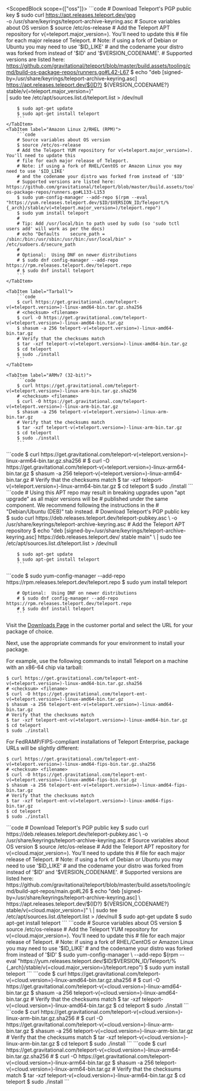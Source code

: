 <ScopedBlock scope={["oss"]}>
<Tabs>
    <TabItem label="Debian/Ubuntu (DEB)">
        ```code
        # Download Teleport's PGP public key
        $ sudo curl https://apt.releases.teleport.dev/gpg \
          -o /usr/share/keyrings/teleport-archive-keyring.asc
        # Source variables about OS version
        $ source /etc/os-release
        # Add the Teleport APT repository for v(=teleport.major_version=). You'll need to update this
        # file for each major release of Teleport.
        # Note: if using a fork of Debian or Ubuntu you may need to use '$ID_LIKE'
        # and the codename your distro was forked from instead of '$ID' and '$VERSION_CODENAME'.
        # Supported versions are listed here: https://github.com/gravitational/teleport/blob/master/build.assets/tooling/cmd/build-os-package-repos/runners.go#L42-L67
        $ echo "deb [signed-by=/usr/share/keyrings/teleport-archive-keyring.asc] \
          https://apt.releases.teleport.dev/${ID?} ${VERSION_CODENAME?} stable/v(=teleport.major_version=)" \
         | sudo tee /etc/apt/sources.list.d/teleport.list > /dev/null

        $ sudo apt-get update
        $ sudo apt-get install teleport
        ```
    </TabItem>
    <TabItem label="Amazon Linux 2/RHEL (RPM)">
        ```code
        # Source variables about OS version
        $ source /etc/os-release
        # Add the Teleport YUM repository for v(=teleport.major_version=). You'll need to update this
        # file for each major release of Teleport.
        # Note: if using a fork of RHEL/CentOS or Amazon Linux you may need to use '$ID_LIKE'
        # and the codename your distro was forked from instead of '$ID'
        # Supported versions are listed here: https://github.com/gravitational/teleport/blob/master/build.assets/tooling/cmd/build-os-package-repos/runners.go#L133-L153
        $ sudo yum-config-manager --add-repo $(rpm --eval "https://yum.releases.teleport.dev/$ID/$VERSION_ID/Teleport/%{_arch}/stable/v(=teleport.major_version=)/teleport.repo")
        $ sudo yum install teleport
        #
        # Tip: Add /usr/local/bin to path used by sudo (so 'sudo tctl users add' will work as per the docs)
        # echo "Defaults    secure_path = /sbin:/bin:/usr/sbin:/usr/bin:/usr/local/bin" > /etc/sudoers.d/secure_path
        #
        # Optional:  Using DNF on newer distributions
        # $ sudo dnf config-manager --add-repo https://rpm.releases.teleport.dev/teleport.repo
        # $ sudo dnf install teleport
        ```
    </TabItem>

    <TabItem label="Tarball">
        ```code
        $ curl https://get.gravitational.com/teleport-v(=teleport.version=)-linux-amd64-bin.tar.gz.sha256
        # <checksum> <filename>
        $ curl -O https://get.gravitational.com/teleport-v(=teleport.version=)-linux-amd64-bin.tar.gz
        $ shasum -a 256 teleport-v(=teleport.version=)-linux-amd64-bin.tar.gz
        # Verify that the checksums match
        $ tar -xzf teleport-v(=teleport.version=)-linux-amd64-bin.tar.gz
        $ cd teleport
        $ sudo ./install
        ```
    </TabItem>

    <TabItem label="ARMv7 (32-bit)">
        ```code
        $ curl https://get.gravitational.com/teleport-v(=teleport.version=)-linux-arm-bin.tar.gz.sha256
        # <checksum> <filename>
        $ curl -O https://get.gravitational.com/teleport-v(=teleport.version=)-linux-arm-bin.tar.gz
        $ shasum -a 256 teleport-v(=teleport.version=)-linux-arm-bin.tar.gz
        # Verify that the checksums match
        $ tar -xzf teleport-v(=teleport.version=)-linux-arm-bin.tar.gz
        $ cd teleport
        $ sudo ./install
        ```
  </TabItem>

  <TabItem label="ARM64/ARMv8 (64-bit)">
        ```code
        $ curl https://get.gravitational.com/teleport-v(=teleport.version=)-linux-arm64-bin.tar.gz.sha256
        # <checksum> <filename>
        $ curl -O https://get.gravitational.com/teleport-v(=teleport.version=)-linux-arm64-bin.tar.gz
        $ shasum -a 256 teleport-v(=teleport.version=)-linux-arm64-bin.tar.gz
        # Verify that the checksums match
        $ tar -xzf teleport-v(=teleport.version=)-linux-arm64-bin.tar.gz
        $ cd teleport
        $ sudo ./install
        ```
  </TabItem>

  <TabItem label="Debian/Ubuntu Legacy (DEB)">
        ```code
        # Using this APT repo may result in breaking upgrades upon "apt upgrade" as all major versions will be
        # published under the same component. We recommend following the instructions in the
        # "Debian/Ubuntu (DEB)" tab instead.
        # Download Teleport's PGP public key
        $ sudo curl https://deb.releases.teleport.dev/teleport-pubkey.asc \
          -o /usr/share/keyrings/teleport-archive-keyring.asc
        # Add the Teleport APT repository
        $ echo "deb [signed-by=/usr/share/keyrings/teleport-archive-keyring.asc] https://deb.releases.teleport.dev/ stable main" \
         | sudo tee /etc/apt/sources.list.d/teleport.list > /dev/null

        $ sudo apt-get update
        $ sudo apt-get install teleport
        ```
  </TabItem>

  <TabItem label="Amazon Linux 2/RHEL Legacy (RPM)">
        ```code
        $ sudo yum-config-manager --add-repo https://rpm.releases.teleport.dev/teleport.repo
        $ sudo yum install teleport

        # Optional:  Using DNF on newer distributions
        # $ sudo dnf config-manager --add-repo https://rpm.releases.teleport.dev/teleport.repo
        # $ sudo dnf install teleport
        ```
  </TabItem>

</Tabs>
</ScopedBlock>
<ScopedBlock scope={["enterprise"]}>

Visit the [Downloads Page](https://dashboard.gravitational.com/web/downloads) in
the customer portal and select the URL for your package of choice.

Next, use the appropriate commands for your environment to install your package.

For example, use the following commands to install Teleport on a machine with an
x86-64 chip via tarball:


```code
$ curl https://get.gravitational.com/teleport-ent-v(=teleport.version=)-linux-amd64-bin.tar.gz.sha256
# <checksum> <filename>
$ curl -O https://get.gravitational.com/teleport-ent-v(=teleport.version=)-linux-amd64-bin.tar.gz
$ shasum -a 256 teleport-ent-v(=teleport.version=)-linux-amd64-bin.tar.gz
# Verify that the checksums match
$ tar -xzf teleport-ent-v(=teleport.version=)-linux-amd64-bin.tar.gz
$ cd teleport
$ sudo ./install
```

For FedRAMP/FIPS-compliant installations of Teleport Enterprise, package URLs
will be slightly different:

```code
$ curl https://get.gravitational.com/teleport-ent-v(=teleport.version=)-linux-amd64-fips-bin.tar.gz.sha256
# <checksum> <filename>
$ curl -O https://get.gravitational.com/teleport-ent-v(=teleport.version=)-linux-amd64-fips-bin.tar.gz
$ shasum -a 256 teleport-ent-v(=teleport.version=)-linux-amd64-fips-bin.tar.gz
# Verify that the checksums match
$ tar -xzf teleport-ent-v(=teleport.version=)-linux-amd64-fips-bin.tar.gz
$ cd teleport
$ sudo ./install
```

</ScopedBlock>
<ScopedBlock scope={["cloud"]}>
<Tabs>
    <TabItem label="Debian/Ubuntu (DEB)">
        ```code
        # Download Teleport's PGP public key
        $ sudo curl https://deb.releases.teleport.dev/teleport-pubkey.asc \
          -o /usr/share/keyrings/teleport-archive-keyring.asc
        # Source variables about OS version
        $ source /etc/os-release
        # Add the Teleport APT repository for v(=cloud.major_version=). You'll need to update this
        # file for each major release of Teleport.
        # Note: if using a fork of Debian or Ubuntu you may need to use '$ID_LIKE'
        # and the codename your distro was forked from instead of '$ID' and '$VERSION_CODENAME'.
        # Supported versions are listed here: https://github.com/gravitational/teleport/blob/master/build.assets/tooling/cmd/build-apt-repos/main.go#L26
        $ echo "deb [signed-by=/usr/share/keyrings/teleport-archive-keyring.asc] \
          https://apt.releases.teleport.dev/${ID?} ${VERSION_CODENAME?} stable/v(=cloud.major_version=)" \
         | sudo tee /etc/apt/sources.list.d/teleport.list > /dev/null
        $ sudo apt-get update
        $ sudo apt-get install teleport
        ```
    </TabItem>
    <TabItem label="Amazon Linux 2/RHEL (RPM)">
        ```code
        # Source variables about OS version
        $ source /etc/os-release
        # Add the Teleport YUM repository for v(=cloud.major_version=). You'll need to update this
        # file for each major release of Teleport.
        # Note: if using a fork of RHEL/CentOS or Amazon Linux you may need to use '$ID_LIKE'
        # and the codename your distro was forked from instead of '$ID'
        $ sudo yum-config-manager \
            --add-repo $(rpm --eval "https://yum.releases.teleport.dev/$ID/$VERSION_ID/Teleport/%{_arch}/stable/v(=cloud.major_version=)/teleport.repo")
        $ sudo yum install teleport
        ```
    </TabItem>
    <TabItem label="Tarball">
        ```code
        $ curl https://get.gravitational.com/teleport-v(=cloud.version=)-linux-amd64-bin.tar.gz.sha256
        # <checksum> <filename>
        $ curl -O https://get.gravitational.com/teleport-v(=cloud.version=)-linux-amd64-bin.tar.gz
        $ shasum -a 256 teleport-v(=cloud.version=)-linux-amd64-bin.tar.gz
        # Verify that the checksums match
        $ tar -xzf teleport-v(=cloud.version=)-linux-amd64-bin.tar.gz
        $ cd teleport
        $ sudo ./install
        ```
    </TabItem>
    <TabItem label="ARMv7 (32-bit)">
        ```code
        $ curl https://get.gravitational.com/teleport-v(=cloud.version=)-linux-arm-bin.tar.gz.sha256
        # <checksum> <filename>
        $ curl -O https://get.gravitational.com/teleport-v(=cloud.version=)-linux-arm-bin.tar.gz
        $ shasum -a 256 teleport-v(=cloud.version=)-linux-arm-bin.tar.gz
        # Verify that the checksums match
        $ tar -xzf teleport-v(=cloud.version=)-linux-arm-bin.tar.gz
        $ cd teleport
        $ sudo ./install
        ```
  </TabItem>
  <TabItem label="ARM64/ARMv8 (64-bit)">
        ```code
        $ curl https://get.gravitational.com/teleport-v(=cloud.version=)-linux-arm64-bin.tar.gz.sha256
        # <checksum> <filename>
        $ curl -O https://get.gravitational.com/teleport-v(=cloud.version=)-linux-arm64-bin.tar.gz
        $ shasum -a 256 teleport-v(=cloud.version=)-linux-arm64-bin.tar.gz
        # Verify that the checksums match
        $ tar -xzf teleport-v(=cloud.version=)-linux-arm64-bin.tar.gz
        $ cd teleport
        $ sudo ./install
        ```
  </TabItem>
</Tabs>
</ScopedBlock>
